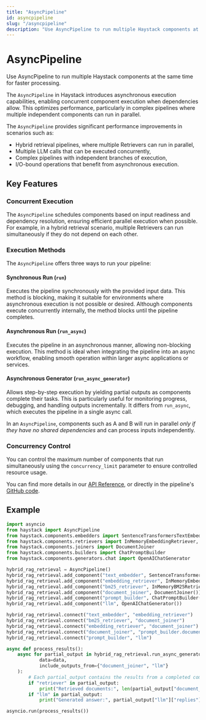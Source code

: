 ```yaml
---
title: "AsyncPipeline"
id: asyncpipeline
slug: "/asyncpipeline"
description: "Use AsyncPipeline to run multiple Haystack components at the same time for faster processing."
---
```


# AsyncPipeline

Use AsyncPipeline to run multiple Haystack components at the same time for faster processing.

The `AsyncPipeline` in Haystack introduces asynchronous execution capabilities, enabling concurrent component execution when dependencies allow. This optimizes performance, particularly in complex pipelines where multiple independent components can run in parallel.

The `AsyncPipeline` provides significant performance improvements in scenarios such as:

- Hybrid retrieval pipelines, where multiple Retrievers can run in parallel,
- Multiple LLM calls that can be executed concurrently,
- Complex pipelines with independent branches of execution,
- I/O-bound operations that benefit from asynchronous execution.

## Key Features

### Concurrent Execution

The `AsyncPipeline` schedules components based on input readiness and dependency resolution, ensuring efficient parallel execution when possible. For example, in a hybrid retrieval scenario, multiple Retrievers can run simultaneously if they do not depend on each other.

### Execution Methods

The `AsyncPipeline` offers three ways to run your pipeline:

#### Synchronous Run (`run`)

Executes the pipeline synchronously with the provided input data. This method is blocking, making it suitable for environments where asynchronous execution is not possible or desired. Although components execute concurrently internally, the method blocks until the pipeline completes.

#### Asynchronous Run (`run_async`)

Executes the pipeline in an asynchronous manner, allowing non-blocking execution. This method is ideal when integrating the pipeline into an async workflow, enabling smooth operation within larger async applications or services.

#### Asynchronous Generator (`run_async_generator`)

Allows step-by-step execution by yielding partial outputs as components complete their tasks. This is particularly useful for monitoring progress, debugging, and handling outputs incrementally. It differs from `run_async`, which executes the pipeline in a single async call.

In an `AsyncPipeline`, components such as A and B will run in parallel _only if they have no shared dependencies_ and can process inputs independently.

### Concurrency Control

You can control the maximum number of components that run simultaneously using the `concurrency_limit` parameter to ensure controlled resource usage.

You can find more details in our [API Reference](/reference/pipeline-api#asyncpipeline), or directly in the pipeline's [GitHub code](https://github.com/deepset-ai/haystack/blob/main/haystack/core/pipeline/async_pipeline.py).

## Example

```python
import asyncio
from haystack import AsyncPipeline
from haystack.components.embedders import SentenceTransformersTextEmbedder
from haystack.components.retrievers import InMemoryEmbeddingRetriever, InMemoryBM25Retriever
from haystack.components.joiners import DocumentJoiner
from haystack.components.builders import ChatPromptBuilder
from haystack.components.generators.chat import OpenAIChatGenerator

hybrid_rag_retrieval = AsyncPipeline()
hybrid_rag_retrieval.add_component("text_embedder", SentenceTransformersTextEmbedder())
hybrid_rag_retrieval.add_component("embedding_retriever", InMemoryEmbeddingRetriever(document_store=document_store))
hybrid_rag_retrieval.add_component("bm25_retriever", InMemoryBM25Retriever(document_store=document_store))
hybrid_rag_retrieval.add_component("document_joiner", DocumentJoiner())
hybrid_rag_retrieval.add_component("prompt_builder", ChatPromptBuilder(template=prompt_template))
hybrid_rag_retrieval.add_component("llm", OpenAIChatGenerator())

hybrid_rag_retrieval.connect("text_embedder", "embedding_retriever")
hybrid_rag_retrieval.connect("bm25_retriever", "document_joiner")
hybrid_rag_retrieval.connect("embedding_retriever", "document_joiner")
hybrid_rag_retrieval.connect("document_joiner", "prompt_builder.documents")
hybrid_rag_retrieval.connect("prompt_builder", "llm")

async def process_results():
    async for partial_output in hybrid_rag_retrieval.run_async_generator(
            data=data,
            include_outputs_from={"document_joiner", "llm"}
    ):
        # Each partial_output contains the results from a completed component
        if "retriever" in partial_output:
            print("Retrieved documents:", len(partial_output["document_joiner"]["documents"]))
        if "llm" in partial_output:
            print("Generated answer:", partial_output["llm"]["replies"][0])

asyncio.run(process_results())
```
